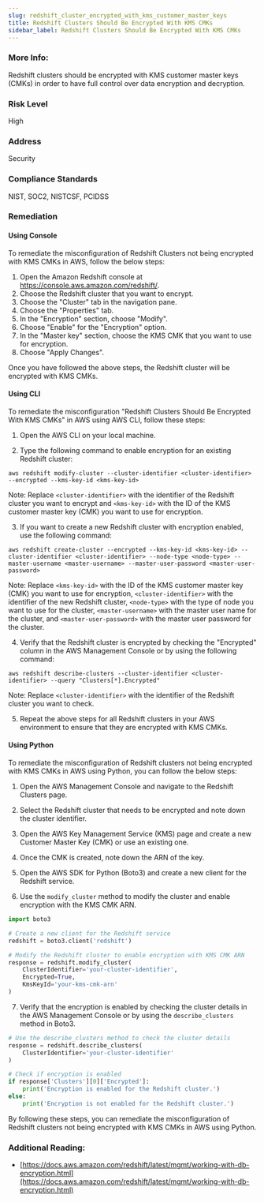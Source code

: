 ```yaml
---
slug: redshift_cluster_encrypted_with_kms_customer_master_keys
title: Redshift Clusters Should Be Encrypted With KMS CMKs
sidebar_label: Redshift Clusters Should Be Encrypted With KMS CMKs
---
```


### More Info:

Redshift clusters should be encrypted with KMS customer master keys (CMKs) in order to have full control over data encryption and decryption.

### Risk Level

High

### Address

Security

### Compliance Standards

NIST, SOC2, NISTCSF, PCIDSS

### Remediation

#### Using Console

To remediate the misconfiguration of Redshift Clusters not being encrypted with KMS CMKs in AWS, follow the below steps:

1. Open the Amazon Redshift console at https://console.aws.amazon.com/redshift/.
2. Choose the Redshift cluster that you want to encrypt.
3. Choose the "Cluster" tab in the navigation pane.
4. Choose the "Properties" tab.
5. In the "Encryption" section, choose "Modify".
6. Choose "Enable" for the "Encryption" option.
7. In the "Master key" section, choose the KMS CMK that you want to use for encryption.
8. Choose "Apply Changes".

Once you have followed the above steps, the Redshift cluster will be encrypted with KMS CMKs.

#### Using CLI

To remediate the misconfiguration "Redshift Clusters Should Be Encrypted With KMS CMKs" in AWS using AWS CLI, follow these steps:

1. Open the AWS CLI on your local machine.

2. Type the following command to enable encryption for an existing Redshift cluster:

```
aws redshift modify-cluster --cluster-identifier <cluster-identifier> --encrypted --kms-key-id <kms-key-id>
```

Note: Replace `<cluster-identifier>` with the identifier of the Redshift cluster you want to encrypt and `<kms-key-id>` with the ID of the KMS customer master key (CMK) you want to use for encryption.

3. If you want to create a new Redshift cluster with encryption enabled, use the following command:

```
aws redshift create-cluster --encrypted --kms-key-id <kms-key-id> --cluster-identifier <cluster-identifier> --node-type <node-type> --master-username <master-username> --master-user-password <master-user-password>
```

Note: Replace `<kms-key-id>` with the ID of the KMS customer master key (CMK) you want to use for encryption, `<cluster-identifier>` with the identifier of the new Redshift cluster, `<node-type>` with the type of node you want to use for the cluster, `<master-username>` with the master user name for the cluster, and `<master-user-password>` with the master user password for the cluster.

4. Verify that the Redshift cluster is encrypted by checking the "Encrypted" column in the AWS Management Console or by using the following command:

```
aws redshift describe-clusters --cluster-identifier <cluster-identifier> --query "Clusters[*].Encrypted"
```

Note: Replace `<cluster-identifier>` with the identifier of the Redshift cluster you want to check.

5. Repeat the above steps for all Redshift clusters in your AWS environment to ensure that they are encrypted with KMS CMKs.

#### Using Python

To remediate the misconfiguration of Redshift clusters not being encrypted with KMS CMKs in AWS using Python, you can follow the below steps:

1. Open the AWS Management Console and navigate to the Redshift Clusters page.

2. Select the Redshift cluster that needs to be encrypted and note down the cluster identifier.

3. Open the AWS Key Management Service (KMS) page and create a new Customer Master Key (CMK) or use an existing one.

4. Once the CMK is created, note down the ARN of the key.

5. Open the AWS SDK for Python (Boto3) and create a new client for the Redshift service.

6. Use the `modify_cluster` method to modify the cluster and enable encryption with the KMS CMK ARN.

```python
import boto3

# Create a new client for the Redshift service
redshift = boto3.client('redshift')

# Modify the Redshift cluster to enable encryption with KMS CMK ARN
response = redshift.modify_cluster(
    ClusterIdentifier='your-cluster-identifier',
    Encrypted=True,
    KmsKeyId='your-kms-cmk-arn'
)
```

7. Verify that the encryption is enabled by checking the cluster details in the AWS Management Console or by using the `describe_clusters` method in Boto3.

```python
# Use the describe_clusters method to check the cluster details
response = redshift.describe_clusters(
    ClusterIdentifier='your-cluster-identifier'
)

# Check if encryption is enabled
if response['Clusters'][0]['Encrypted']:
    print('Encryption is enabled for the Redshift cluster.')
else:
    print('Encryption is not enabled for the Redshift cluster.')
```

By following these steps, you can remediate the misconfiguration of Redshift clusters not being encrypted with KMS CMKs in AWS using Python.

### Additional Reading:

- [https://docs.aws.amazon.com/redshift/latest/mgmt/working-with-db-encryption.html](https://docs.aws.amazon.com/redshift/latest/mgmt/working-with-db-encryption.html) 

